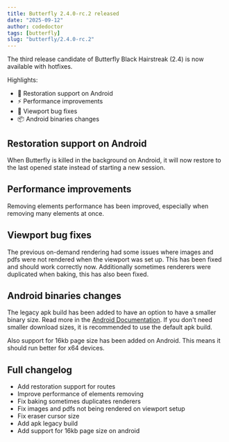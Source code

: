 ```yaml
---
title: Butterfly 2.4.0-rc.2 released
date: "2025-09-12"
author: codedoctor
tags: [butterfly]
slug: "butterfly/2.4.0-rc.2"
---
```


The third release candidate of Butterfly Black Hairstreak (2.4) is now available with hotfixes.

Highlights:

- 🤖 Restoration support on Android
- ⚡ Performance improvements
- 🐞 Viewport bug fixes
- 📦 Android binaries changes

## Restoration support on Android

When Butterfly is killed in the background on Android, it will now restore to the last opened state instead of starting a new session.

## Performance improvements

Removing elements performance has been improved, especially when removing many elements at once.

## Viewport bug fixes

The previous on-demand rendering had some issues where images and pdfs were not rendered when the viewport was set up.
This has been fixed and should work correctly now.
Additionally sometimes renderers were duplicated when baking, this has also been fixed.

## Android binaries changes

The legacy apk build has been added to have an option to have a smaller binary size. Read more in the [Android Documentation](https://developer.android.com/build/releases/past-releases/agp-4-2-0-release-notes#compress-native-libs-dsl). If you don't need smaller download sizes, it is recommended to use the default apk build.

Also support for 16kb page size has been added on Android. This means it should run better for x64 devices.

## Full changelog

* Add restoration support for routes
* Improve performance of elements removing
* Fix baking sometimes duplicates renderers
* Fix images and pdfs not being rendered on viewport setup
* Fix eraser cursor size
* Add apk legacy build
* Add support for 16kb page size on android
